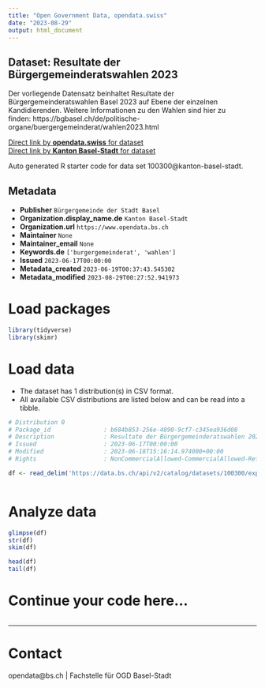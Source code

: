 ```yaml
---
title: "Open Government Data, opendata.swiss"
date: "2023-08-29"
output: html_document
---
```


## Dataset: Resultate der Bürgergemeinderatswahlen 2023

Der vorliegende Datensatz beinhaltet Resultate der Bürgergemeinderatswahlen Basel 2023 auf Ebene der einzelnen Kandidierenden. Weitere Informationen zu den Wahlen sind hier zu finden: https://bgbasel.ch/de/politische-organe/buergergemeinderat/wahlen2023.html

[Direct link by **opendata.swiss** for dataset](https://opendata.swiss/de/dataset/resultate-der-burgergemeinderatswahlen-2023)<br>
[Direct link by **Kanton Basel-Stadt** for dataset](https://data.bs.ch/explore/dataset/100300/)

Auto generated R starter code for data set 100300@kanton-basel-stadt.

## Metadata

- **Publisher** `Bürgergemeinde der Stadt Basel`
- **Organization.display_name.de** `Kanton Basel-Stadt`
- **Organization.url** `https://www.opendata.bs.ch`
- **Maintainer** `None`
- **Maintainer_email** `None`
- **Keywords.de** `['burgergemeinderat', 'wahlen']`
- **Issued** `2023-06-17T00:00:00`
- **Metadata_created** `2023-06-19T00:37:43.545302`
- **Metadata_modified** `2023-08-29T00:27:52.941973`


# Load packages

```r

library(tidyverse)
library(skimr)

```

# Load data

-   The dataset has 1 distribution(s) in CSV format.
-   All available CSV distributions are listed below and can be read into a tibble.

```r

# Distribution 0
# Package_id               : b684b853-256e-4890-9cf7-c345ea936d08
# Description              : Resultate der Bürgergemeinderatswahlen 2023 (csv)
# Issued                   : 2023-06-17T00:00:00
# Modified                 : 2023-06-18T15:16:14.974000+00:00
# Rights                   : NonCommercialAllowed-CommercialAllowed-ReferenceRequired

df <- read_delim('https://data.bs.ch/api/v2/catalog/datasets/100300/exports/csv')



```

# Analyze data

```r

glimpse(df)
str(df)
skim(df)

head(df)
tail(df)

```

# Continue your code here...

```r

```

------------------------------------------------------------------------

# Contact

opendata@bs.ch | Fachstelle für OGD Basel-Stadt
